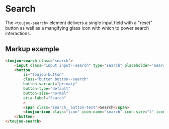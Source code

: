 # Search

The `<toujou-search>` element delivers a single input field with a "reset" button as well as a mangifying
glass icon with which to power search interactions.

## Markup example
```html
<toujou-search class="search">
    <input class="input input--search" type="search" placeholder="Search...">
    <button
        is="toujou-button"
        class="button button--search"
        button-variant="primary"
        button-type="default"
        button-size="normal"
        aria-label="Search"
        >
        <span class="search__button-text">Search</span>
        <toujou-icon class="icon" icon-name="search" icon-size="l" icon-color="white"></toujou-icon>
    </button>
</toujou-search>
```
